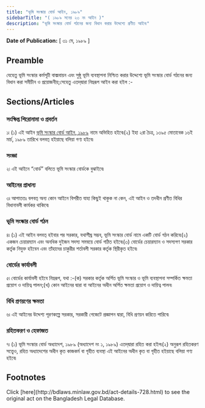 ```yaml
---
title: "ভূমি সংস্কার বোর্ড আইন, ১৯৮৯"
sidebarTitle: "( ১৯৮৯ সনের ২৩ নং আইন )"
description: "ভূমি সংস্কার বোর্ড গঠনের জন্য বিধান করার উদ্দেশ্যে প্রণীত আইন৷"
---
```


**Date of Publication:** [ ৩১ মে, ১৯৮৯ ]

## Preamble

যেহেতু ভূমি সংস্কার কর্মসূচী বাস্ত্মবায়ন এবং সুষ্ঠু ভূমি ব্যবস্থাপনা নিশ্চিত করার উদ্দেশ্যে ভূমি সংস্কার বোর্ড গঠনের জন্য বিধান করা সমীচীন ও প্রয়োজনীয়;সেহেতু এতদ্‌দ্বারা নিম্নরূপ আইন করা হইল :-

## Sections/Articles

### সংক্ষিপ্ত শিরোনামা ও প্রবর্তন

১৷ (১) এই আইন [ভূমি সংস্কার বোর্ড আইন, ১৯৮৯](/laws/act-728 "ভূমি সংস্কার বোর্ড আইন, ১৯৮৯") নামে অভিহিত হইবে৷(২) ইহা ২রা চৈত্র, ১৩৯৫ মোতাবেক ১৬ই মার্চ, ১৯৮৯ তারিখে বলবত্ হইয়াছে বলিয়া গণ্য হইবে৷

### সংজ্ঞা

২৷ এই আইনে “বোর্ড” বলিতে ভূমি সংস্কার বোর্ডকে বুঝাইবে৷

### আইনের প্রাধান্য

৩৷ আপাততঃ বলবত্ অন্য কোন আইনে বিপরীত যাহা কিছুই থাকুক না কেন, এই আইন ও তদধীন প্রণীত বিধির বিধানাবলী কার্যকর থাকিবে৷

### ভূমি সংস্কার বোর্ড গঠন

৪৷ (১) এই আইন বলবত্ হইবার পর সরকার, যথাশীঘ্র সম্ভব, ভূমি সংস্কার বোর্ড নামে একটি বোর্ড গঠন করিবে৷(২) একজন চেয়ারম্যান এবং অনধিক দুইজন সদস্য সমন্বয়ে বোর্ড গঠিত হইবে৷(৩) বোর্ডের চেয়ারম্যান ও সদস্যগণ সরকার কর্তৃক নিযুক্ত হইবেন এবং তাঁহাদের চাকুরীর শর্তাবলী সরকার কর্তৃক স্থিরীকৃত হইবে৷

### বোর্ডের কার্যাবলী

৫৷ বোর্ডের কার্যাবলী হইবে নিম্নরূপ, যথা :-(ক) সরকার কর্তৃক অর্পিত ভূমি সংস্কার ও ভূমি ব্যবস্থাপনা সম্পর্কিত ক্ষমতা প্রয়োগ ও দায়িত্ব পালন;(খ) কোন আইনের দ্বারা বা আইনের অধীন অর্পিত ক্ষমতা প্রয়োগ ও দায়িত্ব পালন৷

### বিধি প্রণয়ণের ক্ষমতা

৬৷ এই আইনের উদ্দেশ্য পূরণকল্পে সরকার, সরকারী গেজেটে প্রজ্ঞাপন দ্বারা, বিধি প্রণয়ন করিতে পারিবে৷

### রহিতকরণ ও হেফাজত

৭৷ (১) ভূমি সংস্কার বোর্ড অধ্যাদেশ, ১৯৮৯ (অধ্যাদেশ নং ১, ১৯৮৯) এতদ্‌দ্বারা রহিত করা হইল৷(২) অনুরূপ রহিতকরণ সত্ত্বেও, রহিত অধ্যাদেশের অধীন কৃত কাজকর্ম বা গৃহীত ব্যবস্থা এই আইনের অধীন কৃত বা গৃহীত হইয়াছে বলিয়া গণ্য হইবে৷

## Footnotes

<Note>
  Click [here](http://bdlaws.minlaw.gov.bd/act-details-728.html) to see the original act on the Bangladesh Legal Database.
</Note>
